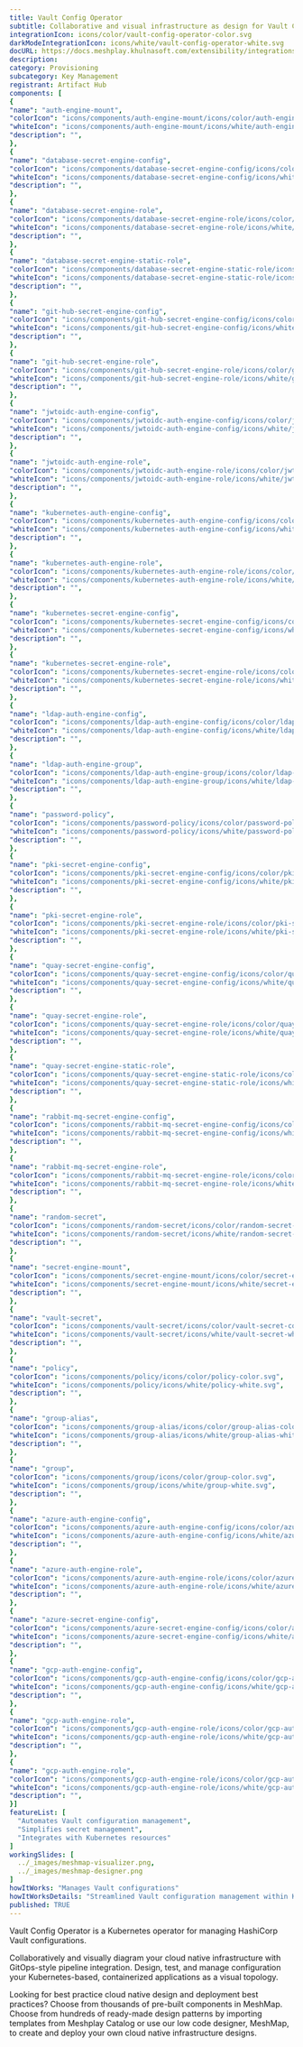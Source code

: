 ```yaml
---
title: Vault Config Operator
subtitle: Collaborative and visual infrastructure as design for Vault Config Operator
integrationIcon: icons/color/vault-config-operator-color.svg
darkModeIntegrationIcon: icons/white/vault-config-operator-white.svg
docURL: https://docs.meshplay.khulnasoft.com/extensibility/integrations/vault-config-operator
description: 
category: Provisioning
subcategory: Key Management
registrant: Artifact Hub
components: [
{
"name": "auth-engine-mount",
"colorIcon": "icons/components/auth-engine-mount/icons/color/auth-engine-mount-color.svg",
"whiteIcon": "icons/components/auth-engine-mount/icons/white/auth-engine-mount-white.svg",
"description": "",
},
{
"name": "database-secret-engine-config",
"colorIcon": "icons/components/database-secret-engine-config/icons/color/database-secret-engine-config-color.svg",
"whiteIcon": "icons/components/database-secret-engine-config/icons/white/database-secret-engine-config-white.svg",
"description": "",
},
{
"name": "database-secret-engine-role",
"colorIcon": "icons/components/database-secret-engine-role/icons/color/database-secret-engine-role-color.svg",
"whiteIcon": "icons/components/database-secret-engine-role/icons/white/database-secret-engine-role-white.svg",
"description": "",
},
{
"name": "database-secret-engine-static-role",
"colorIcon": "icons/components/database-secret-engine-static-role/icons/color/database-secret-engine-static-role-color.svg",
"whiteIcon": "icons/components/database-secret-engine-static-role/icons/white/database-secret-engine-static-role-white.svg",
"description": "",
},
{
"name": "git-hub-secret-engine-config",
"colorIcon": "icons/components/git-hub-secret-engine-config/icons/color/git-hub-secret-engine-config-color.svg",
"whiteIcon": "icons/components/git-hub-secret-engine-config/icons/white/git-hub-secret-engine-config-white.svg",
"description": "",
},
{
"name": "git-hub-secret-engine-role",
"colorIcon": "icons/components/git-hub-secret-engine-role/icons/color/git-hub-secret-engine-role-color.svg",
"whiteIcon": "icons/components/git-hub-secret-engine-role/icons/white/git-hub-secret-engine-role-white.svg",
"description": "",
},
{
"name": "jwtoidc-auth-engine-config",
"colorIcon": "icons/components/jwtoidc-auth-engine-config/icons/color/jwtoidc-auth-engine-config-color.svg",
"whiteIcon": "icons/components/jwtoidc-auth-engine-config/icons/white/jwtoidc-auth-engine-config-white.svg",
"description": "",
},
{
"name": "jwtoidc-auth-engine-role",
"colorIcon": "icons/components/jwtoidc-auth-engine-role/icons/color/jwtoidc-auth-engine-role-color.svg",
"whiteIcon": "icons/components/jwtoidc-auth-engine-role/icons/white/jwtoidc-auth-engine-role-white.svg",
"description": "",
},
{
"name": "kubernetes-auth-engine-config",
"colorIcon": "icons/components/kubernetes-auth-engine-config/icons/color/kubernetes-auth-engine-config-color.svg",
"whiteIcon": "icons/components/kubernetes-auth-engine-config/icons/white/kubernetes-auth-engine-config-white.svg",
"description": "",
},
{
"name": "kubernetes-auth-engine-role",
"colorIcon": "icons/components/kubernetes-auth-engine-role/icons/color/kubernetes-auth-engine-role-color.svg",
"whiteIcon": "icons/components/kubernetes-auth-engine-role/icons/white/kubernetes-auth-engine-role-white.svg",
"description": "",
},
{
"name": "kubernetes-secret-engine-config",
"colorIcon": "icons/components/kubernetes-secret-engine-config/icons/color/kubernetes-secret-engine-config-color.svg",
"whiteIcon": "icons/components/kubernetes-secret-engine-config/icons/white/kubernetes-secret-engine-config-white.svg",
"description": "",
},
{
"name": "kubernetes-secret-engine-role",
"colorIcon": "icons/components/kubernetes-secret-engine-role/icons/color/kubernetes-secret-engine-role-color.svg",
"whiteIcon": "icons/components/kubernetes-secret-engine-role/icons/white/kubernetes-secret-engine-role-white.svg",
"description": "",
},
{
"name": "ldap-auth-engine-config",
"colorIcon": "icons/components/ldap-auth-engine-config/icons/color/ldap-auth-engine-config-color.svg",
"whiteIcon": "icons/components/ldap-auth-engine-config/icons/white/ldap-auth-engine-config-white.svg",
"description": "",
},
{
"name": "ldap-auth-engine-group",
"colorIcon": "icons/components/ldap-auth-engine-group/icons/color/ldap-auth-engine-group-color.svg",
"whiteIcon": "icons/components/ldap-auth-engine-group/icons/white/ldap-auth-engine-group-white.svg",
"description": "",
},
{
"name": "password-policy",
"colorIcon": "icons/components/password-policy/icons/color/password-policy-color.svg",
"whiteIcon": "icons/components/password-policy/icons/white/password-policy-white.svg",
"description": "",
},
{
"name": "pki-secret-engine-config",
"colorIcon": "icons/components/pki-secret-engine-config/icons/color/pki-secret-engine-config-color.svg",
"whiteIcon": "icons/components/pki-secret-engine-config/icons/white/pki-secret-engine-config-white.svg",
"description": "",
},
{
"name": "pki-secret-engine-role",
"colorIcon": "icons/components/pki-secret-engine-role/icons/color/pki-secret-engine-role-color.svg",
"whiteIcon": "icons/components/pki-secret-engine-role/icons/white/pki-secret-engine-role-white.svg",
"description": "",
},
{
"name": "quay-secret-engine-config",
"colorIcon": "icons/components/quay-secret-engine-config/icons/color/quay-secret-engine-config-color.svg",
"whiteIcon": "icons/components/quay-secret-engine-config/icons/white/quay-secret-engine-config-white.svg",
"description": "",
},
{
"name": "quay-secret-engine-role",
"colorIcon": "icons/components/quay-secret-engine-role/icons/color/quay-secret-engine-role-color.svg",
"whiteIcon": "icons/components/quay-secret-engine-role/icons/white/quay-secret-engine-role-white.svg",
"description": "",
},
{
"name": "quay-secret-engine-static-role",
"colorIcon": "icons/components/quay-secret-engine-static-role/icons/color/quay-secret-engine-static-role-color.svg",
"whiteIcon": "icons/components/quay-secret-engine-static-role/icons/white/quay-secret-engine-static-role-white.svg",
"description": "",
},
{
"name": "rabbit-mq-secret-engine-config",
"colorIcon": "icons/components/rabbit-mq-secret-engine-config/icons/color/rabbit-mq-secret-engine-config-color.svg",
"whiteIcon": "icons/components/rabbit-mq-secret-engine-config/icons/white/rabbit-mq-secret-engine-config-white.svg",
"description": "",
},
{
"name": "rabbit-mq-secret-engine-role",
"colorIcon": "icons/components/rabbit-mq-secret-engine-role/icons/color/rabbit-mq-secret-engine-role-color.svg",
"whiteIcon": "icons/components/rabbit-mq-secret-engine-role/icons/white/rabbit-mq-secret-engine-role-white.svg",
"description": "",
},
{
"name": "random-secret",
"colorIcon": "icons/components/random-secret/icons/color/random-secret-color.svg",
"whiteIcon": "icons/components/random-secret/icons/white/random-secret-white.svg",
"description": "",
},
{
"name": "secret-engine-mount",
"colorIcon": "icons/components/secret-engine-mount/icons/color/secret-engine-mount-color.svg",
"whiteIcon": "icons/components/secret-engine-mount/icons/white/secret-engine-mount-white.svg",
"description": "",
},
{
"name": "vault-secret",
"colorIcon": "icons/components/vault-secret/icons/color/vault-secret-color.svg",
"whiteIcon": "icons/components/vault-secret/icons/white/vault-secret-white.svg",
"description": "",
},
{
"name": "policy",
"colorIcon": "icons/components/policy/icons/color/policy-color.svg",
"whiteIcon": "icons/components/policy/icons/white/policy-white.svg",
"description": "",
},
{
"name": "group-alias",
"colorIcon": "icons/components/group-alias/icons/color/group-alias-color.svg",
"whiteIcon": "icons/components/group-alias/icons/white/group-alias-white.svg",
"description": "",
},
{
"name": "group",
"colorIcon": "icons/components/group/icons/color/group-color.svg",
"whiteIcon": "icons/components/group/icons/white/group-white.svg",
"description": "",
},
{
"name": "azure-auth-engine-config",
"colorIcon": "icons/components/azure-auth-engine-config/icons/color/azure-auth-engine-config-color.svg",
"whiteIcon": "icons/components/azure-auth-engine-config/icons/white/azure-auth-engine-config-white.svg",
"description": "",
},
{
"name": "azure-auth-engine-role",
"colorIcon": "icons/components/azure-auth-engine-role/icons/color/azure-auth-engine-role-color.svg",
"whiteIcon": "icons/components/azure-auth-engine-role/icons/white/azure-auth-engine-role-white.svg",
"description": "",
},
{
"name": "azure-secret-engine-config",
"colorIcon": "icons/components/azure-secret-engine-config/icons/color/azure-secret-engine-config-color.svg",
"whiteIcon": "icons/components/azure-secret-engine-config/icons/white/azure-secret-engine-config-white.svg",
"description": "",
},
{
"name": "gcp-auth-engine-config",
"colorIcon": "icons/components/gcp-auth-engine-config/icons/color/gcp-auth-engine-config-color.svg",
"whiteIcon": "icons/components/gcp-auth-engine-config/icons/white/gcp-auth-engine-config-white.svg",
"description": "",
},
{
"name": "gcp-auth-engine-role",
"colorIcon": "icons/components/gcp-auth-engine-role/icons/color/gcp-auth-engine-role-color.svg",
"whiteIcon": "icons/components/gcp-auth-engine-role/icons/white/gcp-auth-engine-role-white.svg",
"description": "",
},
{
"name": "gcp-auth-engine-role",
"colorIcon": "icons/components/gcp-auth-engine-role/icons/color/gcp-auth-engine-role-color.svg",
"whiteIcon": "icons/components/gcp-auth-engine-role/icons/white/gcp-auth-engine-role-white.svg",
"description": "",
}]
featureList: [
  "Automates Vault configuration management",
  "Simplifies secret management",
  "Integrates with Kubernetes resources"
]
workingSlides: [
  ../_images/meshmap-visualizer.png,
  ../_images/meshmap-designer.png
]
howItWorks: "Manages Vault configurations"
howItWorksDetails: "Streamlined Vault configuration management within Kubernetes"
published: TRUE
---
```

<p>
Vault Config Operator is a Kubernetes operator for managing HashiCorp Vault configurations.
</p>
<p>
    Collaboratively and visually diagram your cloud native infrastructure with GitOps-style pipeline integration. Design, test, and manage configuration your Kubernetes-based, containerized applications as a visual topology.
</p>
<p>
    Looking for best practice cloud native design and deployment best practices? Choose from thousands of pre-built components in MeshMap. Choose from hundreds of ready-made design patterns by importing templates from Meshplay Catalog or use our low code designer, MeshMap, to create and deploy your own cloud native infrastructure designs.
</p>
